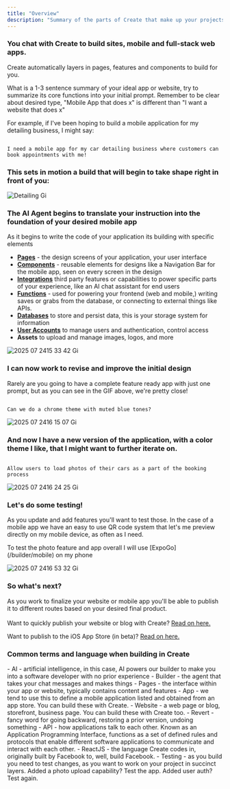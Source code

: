 ```yaml
---
title: "Overview"
description: "Summary of the parts of Create that make up your projects"
---
```


### You chat with Create to build sites, mobile and full-stack web apps.

Create automatically layers in pages, features and components to build for you.

<Tip>
  What is a 1-3 sentence summary of your ideal app or website, try to summarize its core functions into your initial prompt. Remember to be clear about desired type, "Mobile App that does x" is different than "I want a  website that does x"
</Tip>

For example, if I've been hoping to build a mobile application for my detailing business, I might say:

```

I need a mobile app for my car detailing business where customers can book appointments with me!
```

### This sets in motion a build that will begin to take shape right in front of you:

![Detailing Gi](/images/detailing.gif)

### The AI Agent begins to translate your instruction into the foundation of your desired mobile app

<Note>
  As it begins to write the code of your application its building with specific elements
</Note>

- [**Pages**](/builder/pages) - the design screens of your application, your user interface
- [**Components**](/builder/components) - reusable elements for designs like a Navigation Bar for the mobile app, seen on every screen in the design
- [**Integrations**](/builder/integrations) third party features or capabilities to power specific parts of your experience, like an AI chat assistant for end users
- [**Functions**](/builder/functions) - used for powering your frontend (web and mobile,) writing saves or grabs from the database, or connecting to external things like APIs.
- [**Databases**](/builder/databases) to store and persist data, this is your storage system for information
- [**User Accounts**](/builder/user-accounts) to manage users and authentication, control access
- **Assets** to upload and manage images, logos, and more

![2025 07 2415 33 42 Gi](/images/2025-07-2415.33.42.gif)

### I can now work to revise and improve the initial design

Rarely are you going to have a complete feature ready app with just one prompt, but as you can see in the GIF above, we're pretty close\!

```

Can we do a chrome theme with muted blue tones?
```

![2025 07 2416 15 07 Gi](/images/2025-07-2416.15.07.gif)

### And now I have a new version of the application, with a color theme I like, that I might want to further iterate on.

```

Allow users to load photos of their cars as a part of the booking process
```

![2025 07 2416 24 25 Gi](/images/2025-07-2416.24.25.gif)

### Let's do some testing\!

As you update and add features you'll want to test those. In the case of a mobile app we have an easy to use QR code system that let's me preview directly on my mobile device, as often as I need.

<Tip>
  To test the photo feature and app overall I will use [ExpoGo](/builder/mobile) on my phone
</Tip>

![2025 07 2416 53 32 Gi](/images/2025-07-2416.53.32.gif)

### So what's next?

As you work to finalize your website or mobile app you'll be able to publish it to different routes based on your desired final product. \
\
Want to quickly publish your website or blog with Create? [Read on here.](/publish-and-share/publish) 

Want to publish to the iOS App Store (in beta)? [Read on here.](/builder/mobile) 

### Common terms and language when building in Create

<Expandable title="Glossary of common terms in Create" defaultOpen="true">
  - AI - artificial intelligence, in this case, AI powers our builder to make you into a software developer with no prior experience
  - Builder - the agent that takes your chat messages and makes things
  - Pages - the interface within your app or website, typically contains content and features
  - App - we tend to use this to define a mobile application listed and obtained from an app store. You can build these with Create.
  - Website - a web page or blog, storefront, business page. You can build these with Create too.
  - Revert - fancy word for going backward, restoring a prior version, undoing something
  - API - how applications talk to each other. Known as an Application Programming Interface, functions as a set of defined rules and protocols that enable different software applications to communicate and interact with each other.
  - ReactJS - the language Create codes in, originally built by Facebook to, well, build Facebook.
  - Testing - as you build you need to test changes, as you want to work on your project in succinct layers. Added a photo upload capability? Test the app. Added user auth? Test again.
</Expandable>